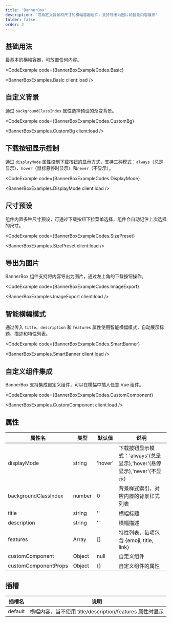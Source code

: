 ```yaml
---
title: 'BannerBox'
description: '可自定义背景和尺寸的横幅容器组件，支持导出为图片和智能内容展示'
folder: false
order: 3
---
```



## 基础用法

最基本的横幅容器，可放置任何内容。

<CodeExample
  code={BannerBoxExampleCodes.Basic}
>
  <BannerBoxExamples.Basic client:load />
</CodeExample>

## 自定义背景

通过 `backgroundClassIndex` 属性选择预设的渐变背景。

<CodeExample
  code={BannerBoxExampleCodes.CustomBg}
>
  <BannerBoxExamples.CustomBg client:load />
</CodeExample>

## 下载按钮显示控制

通过 `displayMode` 属性控制下载按钮的显示方式，支持三种模式：`always`（总是显示）、`hover`（鼠标悬停时显示）和`never`（不显示）。

<CodeExample
  code={BannerBoxExampleCodes.DisplayMode}
>
  <BannerBoxExamples.DisplayMode client:load />
</CodeExample>

## 尺寸预设

组件内置多种尺寸预设，可通过下载按钮下拉菜单选择，组件会自动记住上次选择的尺寸。

<CodeExample
  code={BannerBoxExampleCodes.SizePreset}
>
  <BannerBoxExamples.SizePreset client:load />
</CodeExample>

## 导出为图片

BannerBox 组件支持将内容导出为图片，通过左上角的下载按钮操作。

<CodeExample
  code={BannerBoxExampleCodes.ImageExport}
>
  <BannerBoxExamples.ImageExport client:load />
</CodeExample>

## 智能横幅模式

通过传入 `title`、`description` 和 `features` 属性使用智能横幅模式，自动展示标题、描述和特性列表。

<CodeExample
  code={BannerBoxExampleCodes.SmartBanner}
>
  <BannerBoxExamples.SmartBanner client:load />
</CodeExample>

## 自定义组件集成

BannerBox 支持集成自定义组件，可以在横幅中插入任意 Vue 组件。

<CodeExample
  code={BannerBoxExampleCodes.CustomComponent}
>
  <BannerBoxExamples.CustomComponent client:load />
</CodeExample>

## 属性

| 属性名 | 类型 | 默认值 | 说明 |
| --- | --- | --- | --- |
| displayMode | string | 'hover' | 下载按钮显示模式：'always'(总是显示),'hover'(悬停显示),'never'(不显示) |
| backgroundClassIndex | number | 0 | 背景样式索引，对应内置的背景样式列表 |
| title | string | '' | 横幅标题 |
| description | string | '' | 横幅描述 |
| features | Array | [] | 特性列表，每项包含 \{emoji, title, link\} |
| customComponent | Object | null | 自定义组件 |
| customComponentProps | Object | {} | 自定义组件的属性 |

## 插槽

| 插槽名 | 说明 |
| --- | --- |
| default | 横幅内容，当不使用 title/description/features 属性时显示 |
